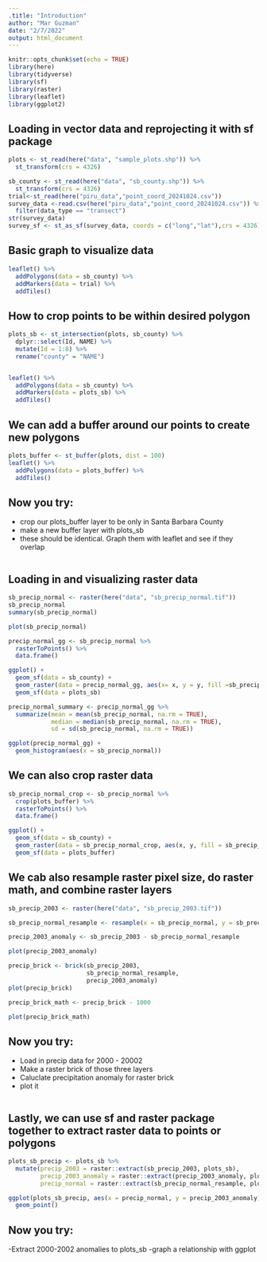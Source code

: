 ```yaml
---
.title: "Introduction"
author: "Mar Guzman"
date: "2/7/2022"
output: html_document
---
```


```r
knitr::opts_chunk$set(echo = TRUE)
library(here)
library(tidyverse)
library(sf)
library(raster)
library(leaflet)
library(ggplot2)

```

## Loading in vector data and reprojecting it with sf package

```r
plots <- st_read(here("data", "sample_plots.shp")) %>% 
  st_transform(crs = 4326)

sb_county <- st_read(here("data", "sb_county.shp")) %>% 
  st_transform(crs = 4326)
trial<-st_read(here("piru_data","point_coord_20241024.csv")) 
survey_data <-read.csv(here("piru_data","point_coord_20241024.csv")) %>% 
  filter(data_type == "transect")
str(survey_data)
survey_sf <- st_as_sf(survey_data, coords = c("long","lat"),crs = 4326)
```

## Basic graph to visualize data

```r
leaflet() %>% 
  addPolygons(data = sb_county) %>% 
  addMarkers(data = trial) %>% 
  addTiles()
```

## How to crop points to be within desired polygon

```r
plots_sb <- st_intersection(plots, sb_county) %>% 
  dplyr::select(Id, NAME) %>% 
  mutate(Id = 1:8) %>% 
  rename("county" = "NAME")


leaflet() %>% 
  addPolygons(data = sb_county) %>% 
  addMarkers(data = plots_sb) %>% 
  addTiles()

```

## We can add a buffer around our points to create new polygons

```r
plots_buffer <- st_buffer(plots, dist = 100)
leaflet() %>% 
  addPolygons(data = plots_buffer) %>% 
  addTiles()
```

## Now you try: 
- crop our plots_buffer layer to be only in Santa Barbara County
- make a new buffer layer with plots_sb 
- these should be identical. Graph them with leaflet and see if they overlap

```r

```


## Loading in and visualizing raster data

```r
sb_precip_normal <- raster(here("data", "sb_precip_normal.tif"))
sb_precip_normal
summary(sb_precip_normal)

plot(sb_precip_normal)

precip_normal_gg <- sb_precip_normal %>% 
  rasterToPoints() %>% 
  data.frame()

ggplot() +
  geom_sf(data = sb_county) +
  geom_raster(data = precip_normal_gg, aes(x= x, y = y, fill =sb_precip_normal))+
  geom_sf(data = plots_sb)

precip_normal_summary <- precip_normal_gg %>% 
  summarize(mean = mean(sb_precip_normal, na.rm = TRUE),
            median = median(sb_precip_normal, na.rm = TRUE),
            sd = sd(sb_precip_normal, na.rm = TRUE))

ggplot(precip_normal_gg) +
  geom_histogram(aes(x = sb_precip_normal))


```

## We can also crop raster data 

```r
sb_precip_normal_crop <- sb_precip_normal %>% 
  crop(plots_buffer) %>% 
  rasterToPoints() %>% 
  data.frame()

ggplot() +
  geom_sf(data = sb_county) +
  geom_raster(data = sb_precip_normal_crop, aes(x, y, fill = sb_precip_normal))+ 
  geom_sf(data = plots_buffer)
```

## We cab also resample raster pixel size, do raster math, and combine raster layers

```r
sb_precip_2003 <- raster(here("data", "sb_precip_2003.tif"))

sb_precip_normal_resample <- resample(x = sb_precip_normal, y = sb_precip_2003)

precip_2003_anomaly <- sb_precip_2003 - sb_precip_normal_resample 

plot(precip_2003_anomaly)

precip_brick <- brick(sb_precip_2003, 
                      sb_precip_normal_resample, 
                      precip_2003_anomaly)
plot(precip_brick)

precip_brick_math <- precip_brick - 1000

plot(precip_brick_math)

```

## Now you try:
 - Load in precip data for 2000 - 20002
 - Make a raster brick of those three layers
 - Caluclate precipitation anomaly for raster brick
 - plot it
 
```r

```
 

## Lastly, we can use sf and raster package together to extract raster data to points or polygons
```r
plots_sb_precip <- plots_sb %>% 
  mutate(precip_2003 = raster::extract(sb_precip_2003, plots_sb),
         precip_2003_anomaly = raster::extract(precip_2003_anomaly, plots_sb),
         precip_normal = raster::extract(sb_precip_normal_resample, plots_sb))

ggplot(plots_sb_precip, aes(x = precip_normal, y = precip_2003_anomaly)) +
  geom_point()
```

## Now you try: 
 -Extract 2000-2002 anomalies to plots_sb
 -graph a relationship with ggplot
 
```r

```
 
